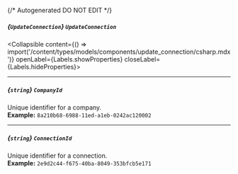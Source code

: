 {/* Autogenerated DO NOT EDIT  */}

##### *{`UpdateConnection`}* `UpdateConnection`
<Collapsible content={() => import('/content/types/models/components/update_connection/csharp.mdx')} openLabel={Labels.showProperties} closeLabel={Labels.hideProperties}>
</Collapsible>

---
##### *{`string`}* `CompanyId`
Unique identifier for a company.
<br/>
**Example:** `8a210b68-6988-11ed-a1eb-0242ac120002`

---
##### *{`string`}* `ConnectionId`
Unique identifier for a connection.
<br/>
**Example:** `2e9d2c44-f675-40ba-8049-353bfcb5e171`


